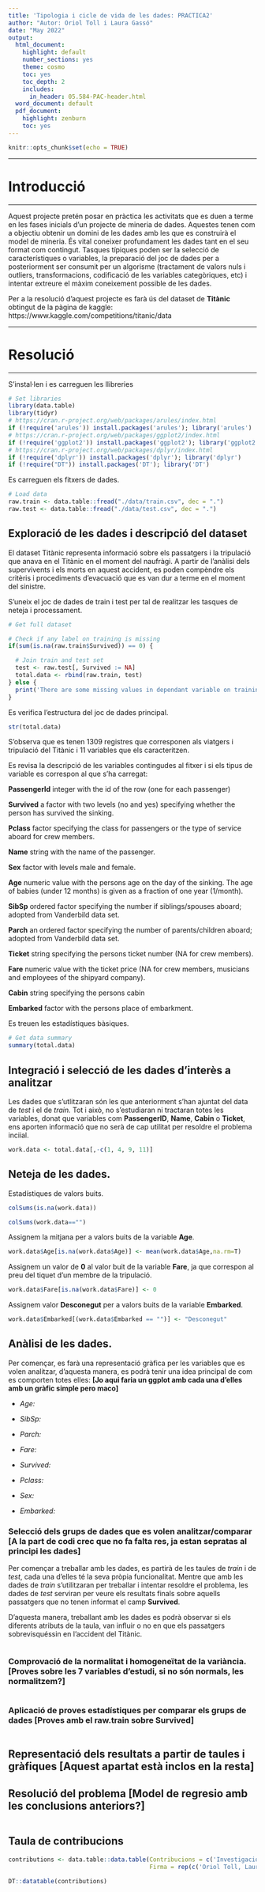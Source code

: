 ```yaml
---
title: 'Tipologia i cicle de vida de les dades: PRACTICA2'
author: "Autor: Oriol Toll i Laura Gassó"
date: "May 2022"
output:
  html_document:
    highlight: default
    number_sections: yes
    theme: cosmo
    toc: yes
    toc_depth: 2
    includes:
      in_header: 05.584-PAC-header.html
  word_document: default
  pdf_document:
    highlight: zenburn
    toc: yes
---
```


```r
knitr::opts_chunk$set(echo = TRUE)
```

*****
# Introducció
*****

Aquest projecte pretén posar en pràctica les activitats que es duen a terme en les fases inicials d'un projecte de mineria de dades. Aquestes tenen com a objectiu obtenir un domini de les dades amb les que es construirà el model de mineria. És vital coneixer profundament les dades tant en el seu format com contingut. Tasques típiques poden ser la selecció de característiques o variables, la preparació del joc de dades per a posteriorment ser consumit per un algorisme (tractament de valors nuls i outliers, transformacions, codificació de les variables categòriques, etc) i intentar extreure el màxim coneixement possible de les dades.

Per a la resolució d'aquest projecte es farà ús del dataset de **Titànic** obtingut de la pàgina de kaggle: https://www.kaggle.com/competitions/titanic/data

*****
# Resolució
*****

S'instal·len i es carreguen les llibreries

```r
# Set libraries
library(data.table)
library(tidyr)
# https://cran.r-project.org/web/packages/arules/index.html
if (!require('arules')) install.packages('arules'); library('arules')
# https://cran.r-project.org/web/packages/ggplot2/index.html
if (!require('ggplot2')) install.packages('ggplot2'); library('ggplot2')
# https://cran.r-project.org/web/packages/dplyr/index.html
if (!require('dplyr')) install.packages('dplyr'); library('dplyr')
if (!require("DT")) install.packages('DT'); library('DT')
```

Es carreguen els fitxers de dades.

```r

# Load data
raw.train <- data.table::fread("./data/train.csv", dec = ".")
raw.test <- data.table::fread("./data/test.csv", dec = ".")
```


## Exploració de les dades i descripció del dataset

El dataset Titànic representa informació sobre els passatgers i la tripulació que anava en el Titànic en el moment del naufràgi. A partir de l'anàlisi dels supervivents i els morts en aquest accident, es poden compèndre els critèris i procediments d'evacuació que es van dur a terme en el moment del sinistre.

S'uneix el joc de dades de train i test per tal de realitzar les tasques de neteja i processament.

```r
# Get full dataset

# Check if any label on training is missing
if(sum(is.na(raw.train$Survived)) == 0) {

  # Join train and test set  
  test <- raw.test[, Survived := NA]
  total.data <- rbind(raw.train, test)
} else {
  print('There are some missing values in dependant variable on training data set')
}

```

Es verifica l'estructura del joc de dades principal.

```r
str(total.data)
```

S'observa que es tenen 1309 registres que corresponen als viatgers i tripulació del Titànic i 11 variables que els caracteritzen.

Es revisa la descripció de les variables contingudes al fitxer i si els tipus de variable es correspon al que s'ha carregat:


**PassengerId**
    integer with the id of the row (one for each passenger)
    
**Survived**
    a factor with two levels (no and yes) specifying whether the person has survived the sinking.

**Pclass**
    factor specifying the class for passengers or the type of service aboard for crew members.
    
**Name**
    string with the name of the passenger.
    
**Sex**
    factor with levels male and female.
    
**Age**
    numeric value with the persons age on the day of the sinking. The age of babies (under 12 months) is given as a fraction of one year (1/month).
    
 **SibSp**
    ordered factor specifying the number if siblings/spouses aboard; adopted from Vanderbild data set.

**Parch**
    an ordered factor specifying the number of parents/children aboard; adopted from Vanderbild data set.

**Ticket**
  string specifying the persons ticket number (NA for crew members).

**Fare**
    numeric value with the ticket price (NA for crew members, musicians and employees of the shipyard company).

**Cabin**
    string specifying the persons cabin
    
**Embarked**
    factor with the persons place of embarkment.


Es treuen les estadístiques bàsiques.

```r
# Get data summary 
summary(total.data)
```
 
## Integració i selecció de les dades d’interès a analitzar

Les dades que s'utlitzaran són les que anteriorment s'han ajuntat del data de *test* i el de *train.* Tot i això, no s'estudiaran ni tractaran totes les variables, donat que variables com **PassengerID**, **Name**, **Cabin** o **Ticket**, ens aporten informació que no serà de cap utilitat per resoldre el problema inciial.

```r
work.data <- total.data[,-c(1, 4, 9, 11)]
```

## Neteja de les dades.

Estadístiques de valors buits.

```r
colSums(is.na(work.data))

colSums(work.data=="")
```

Assignem la mitjana per a valors buits de la variable **Age**.

```r
work.data$Age[is.na(work.data$Age)] <- mean(work.data$Age,na.rm=T)
```

Assignem un valor de **0** al valor buit de la variable **Fare**, ja que correspon al preu del tiquet d'un membre de la tripulació.

```r
work.data$Fare[is.na(work.data$Fare)] <- 0
```

Assignem valor **Desconegut** per a valors buits de la variable **Embarked**.

```r
work.data$Embarked[(work.data$Embarked == "")] <- "Desconegut"
```

## Anàlisi de les dades.

Per començar, es farà una representació gràfica per les variables que es volen analitzar, d'aquesta manera, es podrà tenir una idea principal de com es comporten totes elles: **[Jo aqui faria un ggplot amb cada una d'elles amb un gràfic simple pero maco]**

* *Age:*
* *SibSp:*
* *Parch:*
* *Fare:*

* *Survived:*
* *Pclass:*
* *Sex:*
* *Embarked:*

### Selecció dels grups de dades que es volen analitzar/comparar **[A la part de codi crec que no fa falta res, ja estan sepratas al principi les dades]**

Per començar a treballar amb les dades, es partirà de les taules de *train* i de *test*, cada una d'elles té la seva pròpia funcionalitat. Mentre que amb les dades de *train* s'utilitzaran per treballar i intentar resoldre el problema, les dades de *test* serviran per veure els resultats finals sobre aquells passatgers que no tenen informat el camp **Survived**.

D'aquesta manera, treballant amb les dades es podrà observar si els diferents atributs de la taula, van influir o no en que els passatgers sobrevisquéssin en l'accident del Titànic. 

```r

```

### Comprovació de la normalitat i homogeneïtat de la variància. **[Proves sobre les 7 variables d'estudi, si no són normals, les normalitzem?]**

```r

```

### Aplicació de proves estadístiques per comparar els grups de dades **[Proves amb el raw.train sobre Survived]**

```r

```

## Representació dels resultats a partir de taules i gràfiques **[Aquest apartat està inclos en la resta]**

## Resolució del problema **[Model de regresio amb les conclusions anteriors?]**

```r

```


## Taula de contribucions


```r
contributions <- data.table::data.table(Contribucions = c('Investigació previa', 'Redacció  de les respostes', 'Desenvolupament del codi'),
                                        Firma = rep(c('Oriol Toll, Laura Gassó'),3))

DT::datatable(contributions)
```









